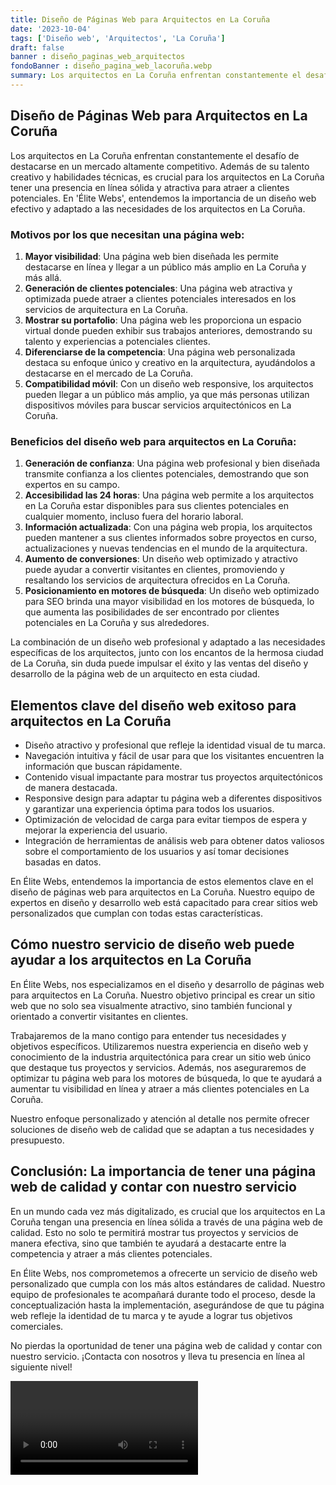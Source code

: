 ```yaml
---
title: Diseño de Páginas Web para Arquitectos en La Coruña
date: '2023-10-04'
tags: ['Diseño web', 'Arquitectos', 'La Coruña']
draft: false
banner : diseño_paginas_web_arquitectos
fondoBanner : diseño_pagina_web_lacoruña.webp
summary: Los arquitectos en La Coruña enfrentan constantemente el desafío de destacarse en un mercado altamente competitivo. Además de su talento creativo y habilidades técnicas, es crucial para los arquitectos en La Coruña tener una presencia en línea sólida y atractiva para atraer a clientes potenciales. En 'Élite Webs', entendemos la importancia de un diseño web efectivo y adaptado a las necesidades de los arquitectos en La Coruña.
---
```


## Diseño de Páginas Web para Arquitectos en La Coruña

Los arquitectos en La Coruña enfrentan constantemente el desafío de destacarse en un mercado altamente competitivo. Además de su talento creativo y habilidades técnicas, es crucial para los arquitectos en La Coruña tener una presencia en línea sólida y atractiva para atraer a clientes potenciales. En 'Élite Webs', entendemos la importancia de un diseño web efectivo y adaptado a las necesidades de los arquitectos en La Coruña.

### Motivos por los que necesitan una página web:

1. **Mayor visibilidad**: Una página web bien diseñada les permite destacarse en línea y llegar a un público más amplio en La Coruña y más allá.
2. **Generación de clientes potenciales**: Una página web atractiva y optimizada puede atraer a clientes potenciales interesados en los servicios de arquitectura en La Coruña.
3. **Mostrar su portafolio**: Una página web les proporciona un espacio virtual donde pueden exhibir sus trabajos anteriores, demostrando su talento y experiencias a potenciales clientes.
4. **Diferenciarse de la competencia**: Una página web personalizada destaca su enfoque único y creativo en la arquitectura, ayudándolos a destacarse en el mercado de La Coruña.
5. **Compatibilidad móvil**: Con un diseño web responsive, los arquitectos pueden llegar a un público más amplio, ya que más personas utilizan dispositivos móviles para buscar servicios arquitectónicos en La Coruña.

### Beneficios del diseño web para arquitectos en La Coruña:

1. **Generación de confianza**: Una página web profesional y bien diseñada transmite confianza a los clientes potenciales, demostrando que son expertos en su campo.
2. **Accesibilidad las 24 horas**: Una página web permite a los arquitectos en La Coruña estar disponibles para sus clientes potenciales en cualquier momento, incluso fuera del horario laboral.
3. **Información actualizada**: Con una página web propia, los arquitectos pueden mantener a sus clientes informados sobre proyectos en curso, actualizaciones y nuevas tendencias en el mundo de la arquitectura.
4. **Aumento de conversiones**: Un diseño web optimizado y atractivo puede ayudar a convertir visitantes en clientes, promoviendo y resaltando los servicios de arquitectura ofrecidos en La Coruña.
5. **Posicionamiento en motores de búsqueda**: Un diseño web optimizado para SEO brinda una mayor visibilidad en los motores de búsqueda, lo que aumenta las posibilidades de ser encontrado por clientes potenciales en La Coruña y sus alrededores.

La combinación de un diseño web profesional y adaptado a las necesidades específicas de los arquitectos, junto con los encantos de la hermosa ciudad de La Coruña, sin duda puede impulsar el éxito y las ventas del diseño y desarrollo de la página web de un arquitecto en esta ciudad.


<GifSeo />

<Cta />

## Elementos clave del diseño web exitoso para arquitectos en La Coruña

- Diseño atractivo y profesional que refleje la identidad visual de tu marca.
- Navegación intuitiva y fácil de usar para que los visitantes encuentren la información que buscan rápidamente.
- Contenido visual impactante para mostrar tus proyectos arquitectónicos de manera destacada.
- Responsive design para adaptar tu página web a diferentes dispositivos y garantizar una experiencia óptima para todos los usuarios.
- Optimización de velocidad de carga para evitar tiempos de espera y mejorar la experiencia del usuario.
- Integración de herramientas de análisis web para obtener datos valiosos sobre el comportamiento de los usuarios y así tomar decisiones basadas en datos.

En Élite Webs, entendemos la importancia de estos elementos clave en el diseño de páginas web para arquitectos en La Coruña. Nuestro equipo de expertos en diseño y desarrollo web está capacitado para crear sitios web personalizados que cumplan con todas estas características.

## Cómo nuestro servicio de diseño web puede ayudar a los arquitectos en La Coruña

En Élite Webs, nos especializamos en el diseño y desarrollo de páginas web para arquitectos en La Coruña. Nuestro objetivo principal es crear un sitio web que no solo sea visualmente atractivo, sino también funcional y orientado a convertir visitantes en clientes.

Trabajaremos de la mano contigo para entender tus necesidades y objetivos específicos. Utilizaremos nuestra experiencia en diseño web y conocimiento de la industria arquitectónica para crear un sitio web único que destaque tus proyectos y servicios. Además, nos aseguraremos de optimizar tu página web para los motores de búsqueda, lo que te ayudará a aumentar tu visibilidad en línea y atraer a más clientes potenciales en La Coruña.

Nuestro enfoque personalizado y atención al detalle nos permite ofrecer soluciones de diseño web de calidad que se adaptan a tus necesidades y presupuesto.

## Conclusión: La importancia de tener una página web de calidad y contar con nuestro servicio

En un mundo cada vez más digitalizado, es crucial que los arquitectos en La Coruña tengan una presencia en línea sólida a través de una página web de calidad. Esto no solo te permitirá mostrar tus proyectos y servicios de manera efectiva, sino que también te ayudará a destacarte entre la competencia y atraer a más clientes potenciales.

En Élite Webs, nos comprometemos a ofrecerte un servicio de diseño web personalizado que cumpla con los más altos estándares de calidad. Nuestro equipo de profesionales te acompañará durante todo el proceso, desde la conceptualización hasta la implementación, asegurándose de que tu página web refleje la identidad de tu marca y te ayude a lograr tus objetivos comerciales.

No pierdas la oportunidad de tener una página web de calidad y contar con nuestro servicio. ¡Contacta con nosotros y lleva tu presencia en línea al siguiente nivel!

<Video />

<CtaBot job='Arquitectos' city='La Coruña'/>

<Gmaps query='La Coruña+españa+maps' />